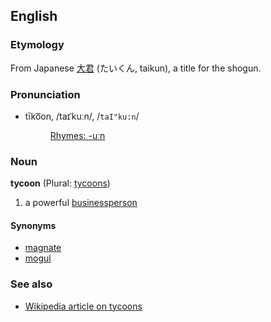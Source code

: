 ==English==
===Etymology===
From Japanese [[大君]] (たいくん, taikun), a title for the shogun.<!-- wikipedia states "Tycoon comes from the Japanese 大君, a word borrowed from Chinese meaning "great prince" and used to imply to foreigners that the Shogun was Japan's emporer", which might have some bearing here -->

===Pronunciation===
*tīko͞on, /taɪˈkuːn/, /<tt>taI"ku:n</tt>/
*:[[Rhymes:English:-uːn|Rhymes: -uːn]]

===Noun===
'''tycoon''' (Plural: [[tycoons]])

#a powerful [[businessperson]]

====Synonyms====
*[[magnate]]
*[[mogul]]

===See also===
*[[w:Tycoon|Wikipedia article on tycoons]]